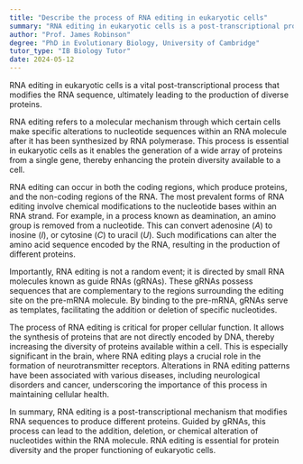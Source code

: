```yaml
---
title: "Describe the process of RNA editing in eukaryotic cells"
summary: "RNA editing in eukaryotic cells is a post-transcriptional process that alters the RNA sequence to create different proteins."
author: "Prof. James Robinson"
degree: "PhD in Evolutionary Biology, University of Cambridge"
tutor_type: "IB Biology Tutor"
date: 2024-05-12
---
```


RNA editing in eukaryotic cells is a vital post-transcriptional process that modifies the RNA sequence, ultimately leading to the production of diverse proteins.

RNA editing refers to a molecular mechanism through which certain cells make specific alterations to nucleotide sequences within an RNA molecule after it has been synthesized by RNA polymerase. This process is essential in eukaryotic cells as it enables the generation of a wide array of proteins from a single gene, thereby enhancing the protein diversity available to a cell.

RNA editing can occur in both the coding regions, which produce proteins, and the non-coding regions of the RNA. The most prevalent forms of RNA editing involve chemical modifications to the nucleotide bases within an RNA strand. For example, in a process known as deamination, an amino group is removed from a nucleotide. This can convert adenosine ($A$) to inosine ($I$), or cytosine ($C$) to uracil ($U$). Such modifications can alter the amino acid sequence encoded by the RNA, resulting in the production of different proteins.

Importantly, RNA editing is not a random event; it is directed by small RNA molecules known as guide RNAs (gRNAs). These gRNAs possess sequences that are complementary to the regions surrounding the editing site on the pre-mRNA molecule. By binding to the pre-mRNA, gRNAs serve as templates, facilitating the addition or deletion of specific nucleotides.

The process of RNA editing is critical for proper cellular function. It allows the synthesis of proteins that are not directly encoded by DNA, thereby increasing the diversity of proteins available within a cell. This is especially significant in the brain, where RNA editing plays a crucial role in the formation of neurotransmitter receptors. Alterations in RNA editing patterns have been associated with various diseases, including neurological disorders and cancer, underscoring the importance of this process in maintaining cellular health.

In summary, RNA editing is a post-transcriptional mechanism that modifies RNA sequences to produce different proteins. Guided by gRNAs, this process can lead to the addition, deletion, or chemical alteration of nucleotides within the RNA molecule. RNA editing is essential for protein diversity and the proper functioning of eukaryotic cells.
    